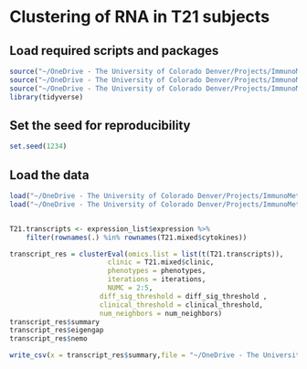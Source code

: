 
# Clustering of RNA in T21 subjects

## Load required scripts and packages
```r
source("~/OneDrive - The University of Colorado Denver/Projects/ImmunoMetabolicSubtypes/R/data_prep_functions.R")
source("~/OneDrive - The University of Colorado Denver/Projects/ImmunoMetabolicSubtypes/R/nemo_functions.R")
source("~/OneDrive - The University of Colorado Denver/Projects/ImmunoMetabolicSubtypes/R/cluster_evaluation.R")
library(tidyverse)
```

## Set the seed for reproducibility

``` r
set.seed(1234)
```

## Load the data
```r
load("~/OneDrive - The University of Colorado Denver/Projects/ImmunoMetabolicSubtypes/data/processed/T21_standardized_cyt_met.RData")
load("~/OneDrive - The University of Colorado Denver/Projects/ImmunoMetabolicSubtypes/data/processed/processed_transcriptome.RData")
```


``` R

T21.transcripts <- expression_list$expression %>%
    filter(rownames(.) %in% rownames(T21.mixed$cytokines))

transcript_res = clusterEval(omics.list = list(t(T21.transcripts)),
						clinic = T21.mixed$clinic,
					 	phenotypes = phenotypes,
					  	iterations = iterations, 
						NUMC = 2:5,  
                      diff_sig_threshold = diff_sig_threshold ,
                      clinical_threshold = clinical_threshold,
                      num_neighbors = num_neighbors)
transcript_res$summary
transcript_res$eigengap
transcript_res$nemo

write_csv(x = transcript_res$summary,file = "~/OneDrive - The University of Colorado Denver/Projects/ImmunoMetabolicSubtypes/results/tables/transcript_clustering_results.csv")

``` 


